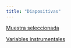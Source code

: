 ```yaml
---
title: "Diapositivas"
---
```



[Muestra seleccionada](./muestra-seleccionada.qmd)

[Variables instrumentales](./variables-instrumentales.qmd)
